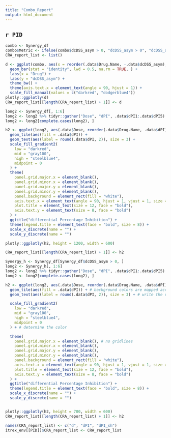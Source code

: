 ```yaml
---
title: "Combo_Report"
output: html_document
---
```

## `r PID`

```r
combo <- Synergy_df
combo$Metric <- ifelse(combo$dcDSS_asym > 0, "dcDSS_asym > 0", "dcDSS_asym < 0")
CRA_report_list <- list()

d <- ggplot(combo, aes(x = reorder(.data$Drug.Name, -.data$dcDSS_asym), y = .data$dcDSS_asym, width = 0.75, fill = .data$Metric)) +
  geom_bar(stat = "identity", lwd = 0.5, na.rm = TRUE, ) +
  labs(x = "Drug") +
  labs(y = "dcDSS_asym") +
  theme_bw() +
  theme(axis.text.x = element_text(angle = 90, hjust = 1)) +
  scale_fill_manual(values = c("darkred", "dodgerblue4"))
plotly::ggplotly(d)
CRA_report_list[[length(CRA_report_list) + 1]] <- d
```


```r

long2 <- Synergy_df[, 1:6]
long2 <- long2 %>% tidyr::gather("Dose", "dPI", .data$dPI1:.data$dPI5)
long2 <- long2[complete.cases(long2), ]

h2 <- ggplot(long2, aes(.data$Dose, reorder(.data$Drug.Name, .data$dPI), label1 = .data$Dose)) +
  geom_tile(aes(fill = .data$dPI)) +
  geom_text(aes(label = round(.data$dPI, 2)), size = 3) +
  scale_fill_gradient2(
    low = "darkred",
    mid = "gray100",
    high = "steelblue4",
    midpoint = 0
  ) +
  theme(
    panel.grid.major.x = element_blank(),
    panel.grid.minor.x = element_blank(),
    panel.grid.major.y = element_blank(),
    panel.grid.minor.y = element_blank(),
    panel.background = element_rect(fill = "white"),
    axis.text.x = element_text(angle = 90, hjust = 1, vjust = 1, size = 8, face = "bold"),
    plot.title = element_text(size = 12, face = "bold"),
    axis.text.y = element_text(size = 8, face = "bold")
  ) +
  ggtitle("differential Percentage Inhibition") +
  theme(legend.title = element_text(face = "bold", size = 8)) +
  scale_x_discrete(name = "") +
  scale_y_discrete(name = "")

plotly::ggplotly(h2, height = 1200, width = 600)

CRA_report_list[[length(CRA_report_list) + 1]] <- h2
```


```r
Synergy_h <- Synergy_df[Synergy_df$dcDSS_asym > 0, ]
long2 <- Synergy_h[, 1:6]
long2 <- long2 %>% tidyr::gather("Dose", "dPI", .data$dPI1:.data$dPI5)
long2 <- long2[complete.cases(long2), ]

h2 <- ggplot(long2, aes(.data$Dose, reorder(.data$Drug.Name, .data$dPI), label1 = .data$Dose)) + # x and y axes => Var1 and Var2
  geom_tile(aes(fill = .data$dPI)) + # background colors are mapped according to the Readout column
  geom_text(aes(label = round(.data$dPI, 2)), size = 3) + # write the values

  scale_fill_gradient2(
    low = "darkred",
    mid = "gray100",
    high = "steelblue4",
    midpoint = 0
  ) + # determine the color

  theme(
    panel.grid.major.x = element_blank(), # no gridlines
    panel.grid.minor.x = element_blank(),
    panel.grid.major.y = element_blank(),
    panel.grid.minor.y = element_blank(),
    panel.background = element_rect(fill = "white"),
    axis.text.x = element_text(angle = 90, hjust = 1, vjust = 1, size = 8, face = "bold"),
    plot.title = element_text(size = 12, face = "bold"),
    axis.text.y = element_text(size = 8, face = "bold")
  ) +
  ggtitle("differential Percentage Inhibition") +
  theme(legend.title = element_text(face = "bold", size = 8)) +
  scale_x_discrete(name = "") +
  scale_y_discrete(name = "")


plotly::ggplotly(h2, height = 700, width = 600)
CRA_report_list[[length(CRA_report_list) + 1]] <- h2

names(CRA_report_list) <- c("d", "dPI", "dPI_sh")
itrex_env[[PID]]$CRA_report_list <- CRA_report_list
```
